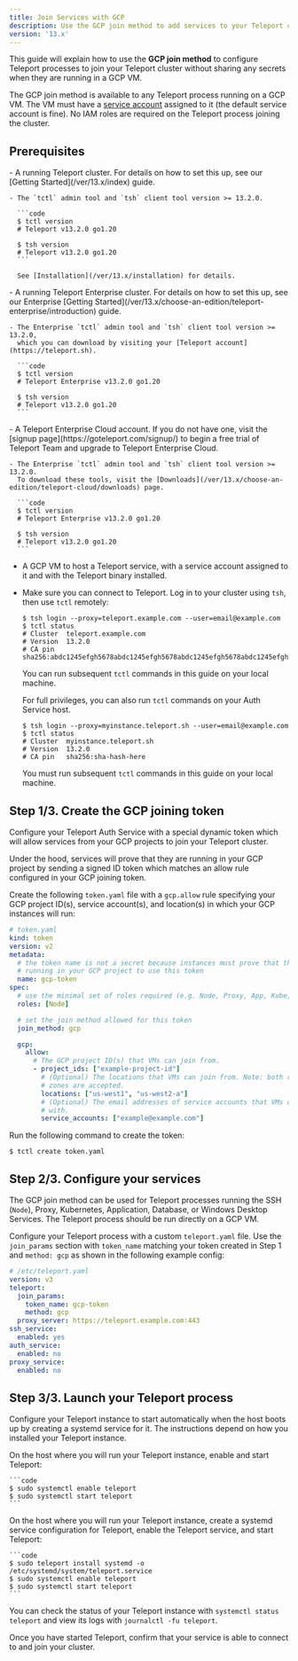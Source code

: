 ```yaml
---
title: Join Services with GCP
description: Use the GCP join method to add services to your Teleport cluster.
version: '13.x'
---
```


This guide will explain how to use the **GCP join method** to configure Teleport
processes to join your Teleport cluster without sharing any secrets when they
are running in a GCP VM.

The GCP join method is available to any Teleport process running on a GCP VM.
The VM must have a
[service account](https://cloud.google.com/compute/docs/access/create-enable-service-accounts-for-instances)
assigned to it (the default service account is fine). No IAM roles are required
on the Teleport process joining the cluster.

## Prerequisites

<Tabs>
  <Tab title="Open Source">
    - A running Teleport cluster. For details on how to set this up, see our
      [Getting Started](/ver/13.x/index) guide.

    - The `tctl` admin tool and `tsh` client tool version >= 13.2.0.

      ```code
      $ tctl version
      # Teleport v13.2.0 go1.20

      $ tsh version
      # Teleport v13.2.0 go1.20
      ```

      See [Installation](/ver/13.x/installation) for details.
  </Tab>

  <Tab title="Enterprise">
    - A running Teleport Enterprise cluster. For details on how to set this up, see our Enterprise
      [Getting Started](/ver/13.x/choose-an-edition/teleport-enterprise/introduction) guide.

    - The Enterprise `tctl` admin tool and `tsh` client tool version >= 13.2.0,
      which you can download by visiting your [Teleport account](https://teleport.sh).

      ```code
      $ tctl version
      # Teleport Enterprise v13.2.0 go1.20

      $ tsh version
      # Teleport v13.2.0 go1.20
      ```
  </Tab>

  <Tab title="Teleport Cloud">
    - A Teleport Enterprise Cloud account. If you do not have one, visit the [signup
      page](https://goteleport.com/signup/) to begin a free trial of Teleport Team
      and upgrade to Teleport Enterprise Cloud.

    - The Enterprise `tctl` admin tool and `tsh` client tool version >= 13.2.0.
      To download these tools, visit the [Downloads](/ver/13.x/choose-an-edition/teleport-cloud/downloads) page.

      ```code
      $ tctl version
      # Teleport Enterprise v13.2.0 go1.20

      $ tsh version
      # Teleport v13.2.0 go1.20
      ```
  </Tab>
</Tabs>

- A GCP VM to host a Teleport service, with a service account assigned to it
  and with the Teleport binary installed.
- Make sure you can connect to Teleport. Log in to your cluster using `tsh`, then use `tctl`
  remotely:
  ```code
  $ tsh login --proxy=teleport.example.com --user=email@example.com
  $ tctl status
  # Cluster  teleport.example.com
  # Version  13.2.0
  # CA pin   sha256:abdc1245efgh5678abdc1245efgh5678abdc1245efgh5678abdc1245efgh5678
  ```
  You can run subsequent `tctl` commands in this guide on your local machine.

  For full privileges, you can also run `tctl` commands on your Auth Service host.
  ```code
  $ tsh login --proxy=myinstance.teleport.sh --user=email@example.com
  $ tctl status
  # Cluster  myinstance.teleport.sh
  # Version  13.2.0
  # CA pin   sha256:sha-hash-here
  ```
  You must run subsequent `tctl` commands in this guide on your local machine.

## Step 1/3. Create the GCP joining token

Configure your Teleport Auth Service with a special dynamic token which will
allow services from your GCP projects to join your Teleport cluster.

Under the hood, services will prove that they are running in your GCP project
by sending a signed ID token which matches an allow rule configured in your GCP
joining token.

Create the following `token.yaml` file with a `gcp.allow` rule specifying your GCP
project ID(s), service account(s), and location(s) in which your GCP instances
will run:

```yaml
# token.yaml
kind: token
version: v2
metadata:
  # the token name is not a secret because instances must prove that they are
  # running in your GCP project to use this token
  name: gcp-token
spec:
  # use the minimal set of roles required (e.g. Node, Proxy, App, Kube, DB, WindowsDesktop)
  roles: [Node]

  # set the join method allowed for this token
  join_method: gcp

  gcp:
    allow:
      # The GCP project ID(s) that VMs can join from.
      - project_ids: ["example-project-id"]
        # (Optional) The locations that VMs can join from. Note: both regions and
        # zones are accepted.
        locations: ["us-west1", "us-west2-a"]
        # (Optional) The email addresses of service accounts that VMs can join
        # with.
        service_accounts: ["example@example.com"]
```

Run the following command to create the token:

```code
$ tctl create token.yaml
```

## Step 2/3. Configure your services

The GCP join method can be used for Teleport processes running the SSH (`Node`), Proxy,
Kubernetes, Application, Database, or Windows Desktop Services. The Teleport
process should be run directly on a GCP VM.

Configure your Teleport process with a custom `teleport.yaml` file. Use the
`join_params` section with `token_name` matching your token created in Step 1
and `method: gcp` as shown in the following example config:

```yaml
# /etc/teleport.yaml
version: v3
teleport:
  join_params:
    token_name: gcp-token
    method: gcp
  proxy_server: https://teleport.example.com:443
ssh_service:
  enabled: yes
auth_service:
  enabled: no
proxy_service:
  enabled: no
```

## Step 3/3. Launch your Teleport process

Configure your Teleport instance to start automatically when the host boots up by
creating a systemd service for it. The instructions depend on how you installed
your Teleport instance.

<Tabs>
  <Tab title="Package Manager">
    On the host where you will run your Teleport instance, enable and start Teleport:

    ```code
    $ sudo systemctl enable teleport
    $ sudo systemctl start teleport
    ```
  </Tab>

  <Tab title="TAR Archive">
    On the host where you will run your Teleport instance, create a systemd service
    configuration for Teleport, enable the Teleport service, and start Teleport:

    ```code
    $ sudo teleport install systemd -o /etc/systemd/system/teleport.service
    $ sudo systemctl enable teleport
    $ sudo systemctl start teleport
    ```
  </Tab>
</Tabs>

You can check the status of your Teleport instance with `systemctl status teleport`
and view its logs with `journalctl -fu teleport`.

Once you have started Teleport, confirm that your service is able to connect to
and join your cluster.
